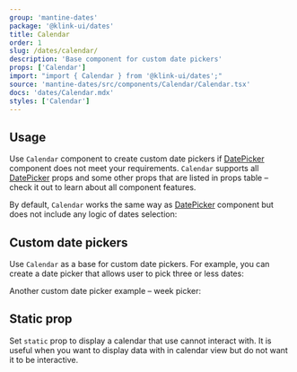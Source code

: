 ```yaml
---
group: 'mantine-dates'
package: '@klink-ui/dates'
title: Calendar
order: 1
slug: /dates/calendar/
description: 'Base component for custom date pickers'
props: ['Calendar']
import: "import { Calendar } from '@klink-ui/dates';"
source: 'mantine-dates/src/components/Calendar/Calendar.tsx'
docs: 'dates/Calendar.mdx'
styles: ['Calendar']
---
```



## Usage

Use `Calendar` component to create custom date pickers if [DatePicker](/dates/date-picker/)
component does not meet your requirements. `Calendar` supports all [DatePicker](/dates/date-picker/)
props and some other props that are listed in props table – check it out to learn about all component features.

By default, `Calendar` works the same way as [DatePicker](/dates/date-picker/) component but does not
include any logic of dates selection:

<Demo data={CalendarDemos.usage} />

## Custom date pickers

Use `Calendar` as a base for custom date pickers. For example, you can create a date picker
that allows user to pick three or less dates:

<Demo data={CalendarDemos.picker} />

Another custom date picker example – week picker:

<Demo data={CalendarDemos.weekPicker} />

## Static prop

Set `static` prop to display a calendar that use cannot interact with.
It is useful when you want to display data with in calendar view but do
not want it to be interactive.

<Demo data={CalendarDemos.isStatic} />
